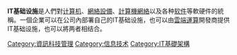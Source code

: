 {{Expand language|1=en|time=2021-03-05T09:16:57+00:00}}
'''IT基础设施'''是人們對[[计算机|计算机]]、[[網絡設備|網絡設備]]、[[計算機網絡|計算機網絡]]以及各种[[软件|软件]]等軟硬件的統稱。一個企業可以在公司內部署自己的IT基础设施，也可以由[[雲端運算|雲端運算]]開發商提供IT基础设施，也可以將两者相结合。

[[Category:資訊科技管理|Category:資訊科技管理]]
[[Category:信息技术|Category:信息技术]]
[[Category:IT基礎架構|Category:IT基礎架構]]